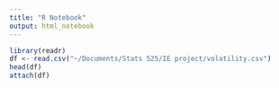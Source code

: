 ```yaml
---
title: "R Notebook"
output: html_notebook
---
```


```r
library(readr)
df <- read.csv("~/Documents/Stats 525/IE project/volatility.csv")
head(df)
attach(df)
```

